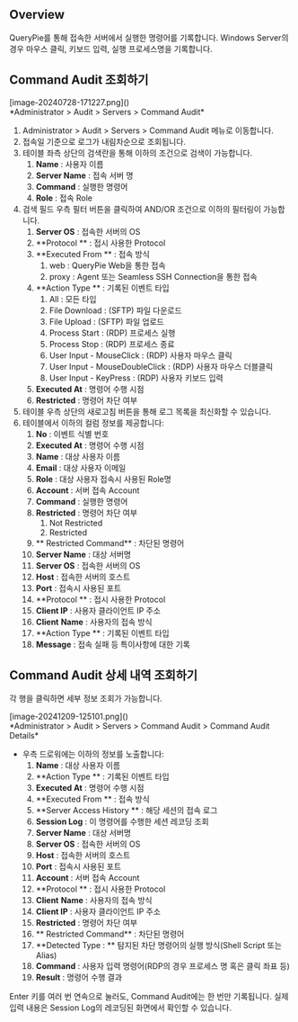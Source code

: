 
## Overview
QueryPie를 통해 접속한 서버에서 실행한 명령어를 기록합니다. Windows Server의 경우 마우스 클릭, 키보드 입력, 실행 프로세스명을 기록합니다.

## Command Audit 조회하기
<p align="center">
<div>[image-20240728-171227.png]()</div>
*Administrator &gt; Audit &gt; Servers &gt; Command Audit*
</p>

1. Administrator &gt; Audit &gt; Servers &gt; Command Audit 메뉴로 이동합니다.
2. 접속일 기준으로 로그가 내림차순으로 조회됩니다.
3. 테이블 좌측 상단의 검색란을 통해 이하의 조건으로 검색이 가능합니다.
    1. **Name**  : 사용자 이름
    2. **Server Name**  : 접속 서버 명
    3. **Command**  : 실행한 명령어
    4. **Role**  : 접속 Role
4. 검색 필드 우측 필터 버튼을 클릭하여 AND/OR 조건으로 이하의 필터링이 가능합니다.
    1. **Server OS**  : 접속한 서버의 OS
    2. **Protocol ** : 접시 사용한 Protocol
    3. **Executed From ** : 접속 방식
        1. web : QueryPie Web을 통한 접속
        2. proxy : Agent 또는 Seamless SSH Connection을 통한 접속
    4. **Action Type ** : 기록된 이벤트 타입
        1. All : 모든 타입
        2. File Download : (SFTP) 파일 다운로드
        3. File Upload : (SFTP) 파일 업로드
        4. Process Start : (RDP) 프로세스 실행
        5. Process Stop : (RDP) 프로세스 종료
        6. User Input - MouseClick : (RDP) 사용자 마우스 클릭
        7. User Input - MouseDoubleClick : (RDP) 사용자 마우스 더블클릭
        8. User Input - KeyPress : (RDP) 사용자 키보드 입력
    5. **Executed At**  : 명령어 수행 시점
    6. **Restricted**  : 명령어 차단 여부
5. 테이블 우측 상단의 새로고침 버튼을 통해 로그 목록을 최신화할 수 있습니다.
6. 테이블에서 이하의 컬럼 정보를 제공합니다:
    1. **No**  : 이벤트 식별 번호
    2. **Executed At**  : 명령어 수행 시점
    3. **Name**  : 대상 사용자 이름
    4. **Email**  : 대상 사용자 이메일
    5. **Role**  : 대상 사용자 접속시 사용된 Role명
    6. **Account**  : 서버 접속 Account
    7. **Command**  : 실행한 명령어
    8. **Restricted**  : 명령어 차단 여부
        1. Not Restricted
        2. Restricted
    9. ** Restricted Command**  : 차단된 명령어
    10. **Server Name**  : 대상 서버명
    11. **Server OS**  : 접속한 서버의 OS
    12. **Host**  : 접속한 서버의 호스트
    13. **Port**  : 접속시 사용된 포트
    14. **Protocol ** : 접시 사용한 Protocol
    15. **Client IP**  : 사용자 클라이언트 IP 주소
    16. **Client**   **Name**  : 사용자의 접속 방식
    17. **Action Type ** : 기록된 이벤트 타입
    18. **Message**  : 접속 실패 등 특이사항에 대한 기록

## Command Audit 상세 내역 조회하기
각 행을 클릭하면 세부 정보 조회가 가능합니다.

<p align="center">
<div>[image-20241209-125101.png]()</div>
*Administrator &gt; Audit &gt; Servers &gt; Command Audit &gt; Command Audit Details*
</p>

* 우측 드로워에는 이하의 정보를 노출합니다:
    1. **Name**  : 대상 사용자 이름
    2. **Action Type ** : 기록된 이벤트 타입
    3. **Executed At**  : 명령어 수행 시점
    4. **Executed From ** : 접속 방식
    5. **Server Access History ** : 해당 세션의 접속 로그
    6. **Session Log**  : 이 명령어를 수행한 세션 레코딩 조회
    7. **Server Name**  : 대상 서버명
    8. **Server OS**  : 접속한 서버의 OS
    9. **Host**  : 접속한 서버의 호스트
    10. **Port**  : 접속시 사용된 포트
    11. **Account**  : 서버 접속 Account
    12. **Protocol ** : 접시 사용한 Protocol
    13. **Client**   **Name**  : 사용자의 접속 방식
    14. **Client IP**  : 사용자 클라이언트 IP 주소
    15. **Restricted**  : 명령어 차단 여부
    16. ** Restricted Command**  : 차단된 명령어
    17. **Detected Type : ** 탐지된 차단 명령어의 실행 방식(Shell Script 또는 Alias)
    18. **Command**  : 사용자 입력 명령어(RDP의 경우 프로세스 명 혹은 클릭 좌표 등)
    19. **Result**  : 명령어 수행 결과

<Callout type="important">
Enter 키를 여러 번 연속으로 눌러도, Command Audit에는 한 번만 기록됩니다.  실제 입력 내용은 Session Log의 레코딩된 화면에서 확인할 수 있습니다. 
</Callout>
